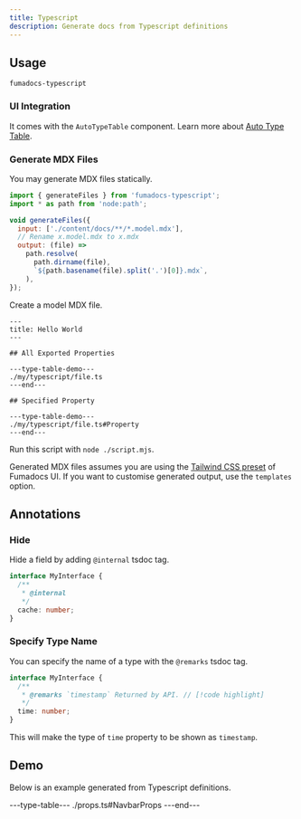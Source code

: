 ```yaml
---
title: Typescript
description: Generate docs from Typescript definitions
---
```


## Usage

```package-install
fumadocs-typescript
```

### UI Integration

It comes with the `AutoTypeTable` component. Learn more about [Auto Type Table](/docs/ui/components/auto-type-table).

### Generate MDX Files

You may generate MDX files statically.

```js title="script.mjs"
import { generateFiles } from 'fumadocs-typescript';
import * as path from 'node:path';

void generateFiles({
  input: ['./content/docs/**/*.model.mdx'],
  // Rename x.model.mdx to x.mdx
  output: (file) =>
    path.resolve(
      path.dirname(file),
      `${path.basename(file).split('.')[0]}.mdx`,
    ),
});
```

Create a model MDX file.

```mdx title="content/docs/file.model.mdx"
---
title: Hello World
---

## All Exported Properties

---type-table-demo---
./my/typescript/file.ts
---end---

## Specified Property

---type-table-demo---
./my/typescript/file.ts#Property
---end---
```

Run this script with `node ./script.mjs`.

Generated MDX files assumes you are using the [Tailwind CSS preset](/docs/ui/theme) of Fumadocs UI.
If you want to customise generated output, use the `templates` option.

## Annotations

### Hide

Hide a field by adding `@internal` tsdoc tag.

```ts
interface MyInterface {
  /**
   * @internal
   */
  cache: number;
}
```

### Specify Type Name

You can specify the name of a type with the `@remarks` tsdoc tag.

```ts
interface MyInterface {
  /**
   * @remarks `timestamp` Returned by API. // [!code highlight]
   */
  time: number;
}
```

This will make the type of `time` property to be shown as `timestamp`.

## Demo

Below is an example generated from Typescript definitions.

---type-table---
./props.ts#NavbarProps
---end---

